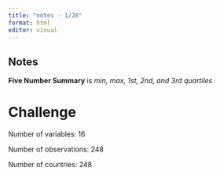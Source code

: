 ```yaml
---
title: "notes - 1/28"
format: html
editor: visual
---
```


## Notes

**Five Number Summary** is *min, max, 1st, 2nd, and 3rd quartiles*

# Challenge

Number of variables: 16

Number of observations: 248

Number of countries: 248
